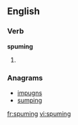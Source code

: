 
==English==

===Verb===
'''spuming'''

# {{present participle of|spume}}

===Anagrams===
* [[impugns#English|impugns]]
* [[sumping#English|sumping]]

[[fr:spuming]]
[[vi:spuming]]